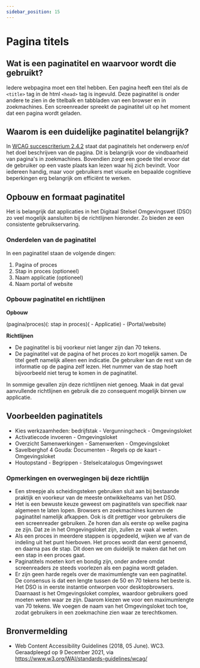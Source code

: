 ```yaml
---
sidebar_position: 15
---
```


# Pagina titels

## Wat is een paginatitel en waarvoor wordt die gebruikt?

Iedere webpagina moet een titel hebben. Een pagina heeft een titel als de `<title>` tag in de html `<head>` tag is ingevuld. Deze paginatitel is onder andere te zien in de titelbalk en tabbladen van een browser en in zoekmachines. Een screenreader spreekt de paginatitel uit op het moment dat een pagina wordt geladen.

## Waarom is een duidelijke paginatitel belangrijk?

In [WCAG succescriterium 2.4.2](https://www.w3.org/TR/UNDERSTANDING-WCAG20/navigation-mechanisms-title.html) staat dat paginatitels het onderwerp en/of het doel beschrijven van de pagina. Dit is belangrijk voor de vindbaarheid van pagina's in zoekmachines. Bovendien zorgt een goede titel ervoor dat de gebruiker op een vaste plaats kan lezen waar hij zich bevindt. Voor iedereen handig, maar voor gebruikers met visuele en bepaalde cognitieve beperkingen erg belangrijk om efficiënt te werken.

## Opbouw en formaat paginatitel

Het is belangrijk dat applicaties in het Digitaal Stelsel Omgevingswet (DSO) zo veel mogelijk aansluiten bij de richtlijnen hieronder. Zo bieden ze een consistente gebruikservaring.

### Onderdelen van de paginatitel

In een paginatitel staan de volgende dingen:

1. Pagina of proces
2. Stap in proces (optioneel)
3. Naam applicatie (optioneel)
4. Naam portal of website

### Opbouw paginatitel en richtlijnen

**Opbouw**

(pagina/proces)(: stap in proces)( - Applicatie) - (Portal/website)

**Richtlijnen**

- De paginatitel is bij voorkeur niet langer zijn dan 70 tekens.
- De paginatitel vat de pagina of het proces zo kort mogelijk samen. De titel geeft namelijk alleen een indicatie. De gebruiker kan de rest van de informatie op de pagina zelf lezen. Het nummer van de stap hoeft bijvoorbeeld niet terug te komen in de paginatitel.

In sommige gevallen zijn deze richtlijnen niet genoeg. Maak in dat geval aanvullende richtlijnen en gebruik die zo consequent mogelijk binnen uw applicatie.

## Voorbeelden paginatitels

- Kies werkzaamheden: bedrijfstak - Vergunningcheck - Omgevingsloket
- Activatiecode invoeren - Omgevingsloket
- Overzicht Samenwerkingen - Samenwerken - Omgevingsloket
- Savelberghof 4 Gouda: Documenten - Regels op de kaart - Omgevingsloket
- Houtopstand - Begrippen - Stelselcatalogus Omgevingswet

### Opmerkingen en overwegingen bij deze richtlijn

- Een streepje als scheidingsteken gebruiken sluit aan bij bestaande praktijk en voorkeur van de meeste ontwikkelteams van het DSO.
- Het is een bewuste keuze geweest om paginatitels van specifiek naar algemeen te laten lopen. Browsers en zoekmachines kunnen de paginatitel namelijk afkappen. Ook is dit prettiger voor gebruikers die een screenreader gebruiken. Ze horen dan als eerste op welke pagina ze zijn. Dat ze in het Omgevingsloket zijn, zullen ze vaak al weten.
- Als een proces in meerdere stappen is opgedeeld, wijken we af van de indeling uit het punt hierboven. Het proces wordt dan eerst genoemd, en daarna pas de stap. Dit doen we om duidelijk te maken dat het om een stap in een proces gaat.
- Paginatitels moeten kort en bondig zijn, onder andere omdat screenreaders ze steeds voorlezen als een pagina wordt geladen.
- Er zijn geen harde regels over de maximumlengte van een paginatitel. De consensus is dat een lengte tussen de 50 en 70 tekens het beste is. Het DSO is in eerste instantie ontworpen voor desktopbrowsers. Daarnaast is het Omgevingsloket complex, waardoor gebruikers goed moeten weten waar ze zijn. Daarom kiezen we voor een maximumlengte van 70 tekens.
  We voegen de naam van het Omgevingsloket toch toe, zodat gebruikers in een zoekmachine zien waar ze terechtkomen.

## Bronvermelding

- Web Content Accessibility Guidelines (2018, 05 June). WC3. Geraadpleegd op 9 December 2021, via https://www.w3.org/WAI/standards-guidelines/wcag/
